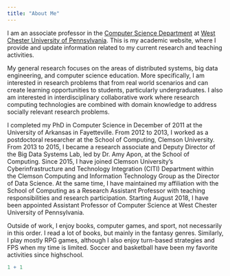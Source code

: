 ```yaml
---
title: "About Me"
---
```


I am an associate professor in the [Computer Science Department](https://www.wcupa.edu/sciences-mathematics/computerScience/) 
at [West Chester University of Pennsylvania](https://www.wcupa.edu/). This is 
my academic website, where I provide and update information related to my current 
research and teaching activities.  

My general research focuses on the areas of distributed systems, big data engineering, 
and computer science education. More specifically, I am interested in research problems that 
from real world scenarios and can create learning opportunities to students, particularly 
undergraduates. I also am interested in interdisciplinary collaborative work where research 
computing technologies are combined with domain knowledge to address socially relevant 
research problems.

I completed my PhD in Computer Science in December of 2011 at the University of Arkansas in Fayetteville. From 2012 to 2013, I worked as a postdoctoral researcher at the School of Computing, Clemson University. From 2013 to 2015, I became a research associate and Deputy Director of the Big Data Systems Lab, led by Dr. Amy Apon, at the School of Computing. Since 2015, I have joined Clemson University’s Cyberinfrastructure and Technology Integration (CITI) Department within the Clemson Computing and Information Technology Group as the Director of Data Science. At the same time, I have maintained my affiliation with the School of Computing as a Research Assistant Professor with teaching responsibilities and research participation. Starting August 2018, I have been appointed Assistant Professor of Computer Science at West Chester University of Pennsylvania.

Outside of work, I enjoy books, computer games, and sport, not necessarily in this order. I read a lot of books, but mainly in the fantasy genres. Similarly, I play mostly RPG games, although I also enjoy turn-based strategies and FPS when my time is limited. Soccer and basketball have been my favorite activities since highschool.

```r
1 + 1
```
